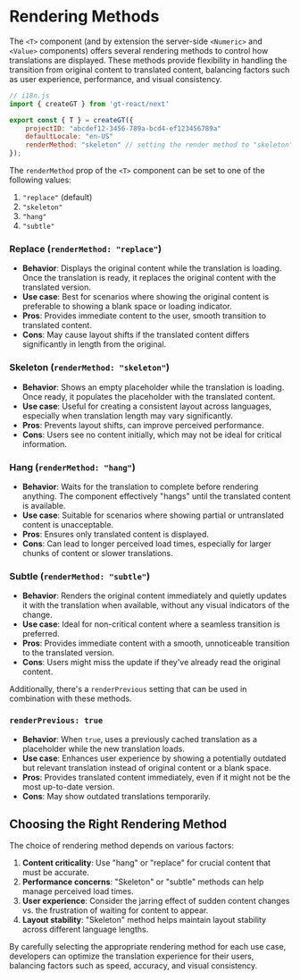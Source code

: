 # Rendering Methods

The `<T>` component (and by extension the server-side `<Numeric>` and `<Value>` components) offers several rendering methods to control how translations are displayed. These methods provide flexibility in handling the transition from original content to translated content, balancing factors such as user experience, performance, and visual consistency.

```javascript copy
// i18n.js
import { createGT } from 'gt-react/next'

export const { T } = createGT({
	projectID: "abcdef12-3456-789a-bcd4-ef123456789a"
	defaultLocale: "en-US"
    renderMethod: "skeleton" // setting the render method to "skeleton"
});
```

The `renderMethod` prop of the `<T>` component can be set to one of the following values:

1. `"replace"` (default)
2. `"skeleton"`
3. `"hang"`
4. `"subtle"`

### Replace (`renderMethod: "replace"`)

- **Behavior**: Displays the original content while the translation is loading. Once the translation is ready, it replaces the original content with the translated version.
- **Use case**: Best for scenarios where showing the original content is preferable to showing a blank space or loading indicator.
- **Pros**: Provides immediate content to the user, smooth transition to translated content.
- **Cons**: May cause layout shifts if the translated content differs significantly in length from the original.

### Skeleton (`renderMethod: "skeleton"`)

- **Behavior**: Shows an empty placeholder while the translation is loading. Once ready, it populates the placeholder with the translated content.
- **Use case**: Useful for creating a consistent layout across languages, especially when translation length may vary significantly.
- **Pros**: Prevents layout shifts, can improve perceived performance.
- **Cons**: Users see no content initially, which may not be ideal for critical information.

### Hang (`renderMethod: "hang"`)

- **Behavior**: Waits for the translation to complete before rendering anything. The component effectively "hangs" until the translated content is available.
- **Use case**: Suitable for scenarios where showing partial or untranslated content is unacceptable.
- **Pros**: Ensures only translated content is displayed.
- **Cons**: Can lead to longer perceived load times, especially for larger chunks of content or slower translations.

### Subtle (`renderMethod: "subtle"`)

- **Behavior**: Renders the original content immediately and quietly updates it with the translation when available, without any visual indicators of the change.
- **Use case**: Ideal for non-critical content where a seamless transition is preferred.
- **Pros**: Provides immediate content with a smooth, unnoticeable transition to the translated version.
- **Cons**: Users might miss the update if they've already read the original content.

Additionally, there's a `renderPrevious` setting that can be used in combination with these methods.

### `renderPrevious: true`

- **Behavior**: When `true`, uses a previously cached translation as a placeholder while the new translation loads.
- **Use case**: Enhances user experience by showing a potentially outdated but relevant translation instead of original content or a blank space.
- **Pros**: Provides translated content immediately, even if it might not be the most up-to-date version.
- **Cons**: May show outdated translations temporarily.

## Choosing the Right Rendering Method

The choice of rendering method depends on various factors:

1. **Content criticality**: Use "hang" or "replace" for crucial content that must be accurate.
2. **Performance concerns**: "Skeleton" or "subtle" methods can help manage perceived load times.
3. **User experience**: Consider the jarring effect of sudden content changes vs. the frustration of waiting for content to appear.
4. **Layout stability**: "Skeleton" method helps maintain layout stability across different language lengths.

By carefully selecting the appropriate rendering method for each use case, developers can optimize the translation experience for their users, balancing factors such as speed, accuracy, and visual consistency.